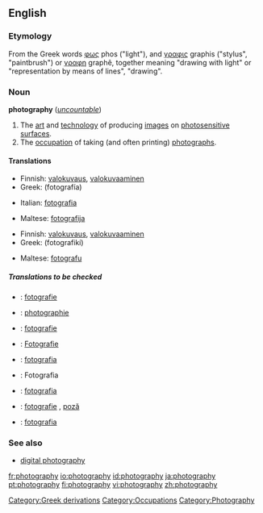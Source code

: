 ==English==
{{wikipedia}}
===Etymology===
<!-- nicked from 'pedia -->
From the Greek words [[φως]] phos ("light"), and [[γραφις]] graphis ("stylus", "paintbrush") or [[γραφη]] graphê, together meaning "drawing with light" or "representation by means of lines", "drawing".


===Noun===
'''photography''' (''[[uncountable]]'')
# The [[art]] and [[technology]] of producing [[images]] on [[photosensitive]] [[surface]]s.
# The [[occupation]] of taking (and often printing) [[photograph]]s.

====Translations====
{{trans-top|The art and technology of producing images on photosensitive surfaces}}
*Finnish: [[valokuvaus]], [[valokuvaaminen]]
*Greek: {{t|el|φωτογραφία|f|}} (fotografía)
{{trans-mid}}
*Italian: [[fotografia]] {{f}}
{{trans-mid}}
*Maltese: [[fotografija]]
{{trans-bottom}}

{{trans-top|The occupation of taking (and often printing) photographs}}
*Finnish: [[valokuvaus]], [[valokuvaaminen]]
*Greek: {{t|el|φωτογραφική|f|}} (fotografikí)
{{trans-mid}}
*Maltese: [[fotografu]]
{{trans-bottom}}

=====Translations to be checked=====
{{checktrans}}
{{top}}
*{{ttbc|Dutch}}: [[fotografie]] {{f}}
*{{ttbc|French}}: [[photographie]] {{f}}
*{{ttbc|Frisian}}: [[fotografie]]
*{{ttbc|German}}: [[Fotografie]] {{f}}
{{mid}}
*{{ttbc|Italian}}: [[fotografia]] {{f}}
*{{ttbc|Polish}}: Fotografia
*{{ttbc|Portuguese}}: [[fotografia]] {{f}}
*{{ttbc|Romanian}}: [[fotografie]] {{f}}, [[poză]] {{f}}
*{{ttbc|Slovak}}: [[fotografia#Slovak|fotografia]] {{f}}
{{bottom}}

[[Category:Greek derivations]]

===See also===
*[[digital photography]]

[[Category:Occupations]]
[[Category:Photography]]

[[fr:photography]]
[[io:photography]]
[[id:photography]]
[[ja:photography]]
[[pt:photography]]
[[fi:photography]]
[[vi:photography]]
[[zh:photography]]
